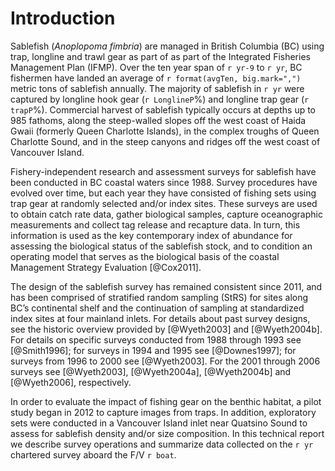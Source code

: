 # Introduction

Sablefish (*Anoplopoma fimbria*) are managed in British Columbia (BC) using trap, longline and trawl gear as part of as part of the Integrated Fisheries Management Plan (IFMP). Over the ten year span of `r yr-9` to `r yr`,  BC fishermen have landed an average of `r format(avgTen, big.mark=",")` metric tons of sablefish annually.  The majority of sablefish in `r yr`  were captured by longline hook gear (`r LonglineP`\%) and longline trap gear (`r trapP`\%). Commercial harvest of sablefish typically occurs at depths up to 985 fathoms, along the steep-walled slopes off the west coast of Haida Gwaii (formerly Queen Charlotte Islands), in the complex troughs  of Queen  Charlotte Sound, and in the steep canyons and ridges off the west coast of  Vancouver Island. 

Fishery-independent research and assessment surveys for sablefish have been conducted in BC coastal waters since 1988. Survey procedures have evolved over time, but each year they have consisted of fishing sets using trap gear at randomly selected and/or index sites. These surveys are used to obtain catch rate data, gather biological samples, capture oceanographic measurements and collect tag release and recapture data. In turn, this information is used as the key contemporary index of abundance for assessing the biological status of the sablefish stock, and to condition an operating model that serves as the biological basis of the coastal Management Strategy Evaluation [@Cox2011].

The design of the sablefish survey has remained consistent since 2011, and has been comprised of stratified random sampling (StRS) for sites along BC’s continental shelf and the continuation of sampling at standardized index sites at four mainland inlets.  For details about past survey designs, see the historic overview provided by [@Wyeth2003] and [@Wyeth2004b]. For details on specific surveys conducted from 1988 through 1993 see [@Smith1996]; for surveys in 1994 and 1995 see [@Downes1997]; for surveys from 1996 to 2000 see [@Wyeth2003].  For the 2001 through 2006 surveys see [@Wyeth2003], [@Wyeth2004a], [@Wyeth2004b] and [@Wyeth2006], respectively.  

In order to evaluate the impact of fishing gear on the benthic habitat, a pilot study began in 2012 to capture images from traps.  In addition, exploratory sets were conducted in a Vancouver Island inlet near Quatsino Sound to assess for sablefish density and/or size composition.  In this technical report we describe survey operations and summarize data collected on the `r yr` chartered survey aboard the F/V `r boat`. 